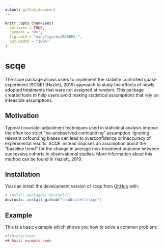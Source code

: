 ```yaml
---
output: github_document
---
```


<!-- README.md is generated from README.Rmd. Please edit that file -->

```r
knitr::opts_chunk$set(
  collapse = TRUE,
  comment = "#>",
  fig.path = "man/figures/README-",
  out.width = "100%"
)
```
# scqe

<!-- badges: start -->
<!-- badges: end -->

The scqe package allows users to implement the stability controlled quasi-experiment (SCQE) (Hazlett, 2019) approach to study the effects of newly adopted treatments that were not assigned at random. This package created tools to help users avoid making statistical assumptions that rely on infeasible assumptions.

## Motivation
Typical covariate-adjustment techniques used in statistical analysis impose the often too strict "no-unobserved confounding" assumption. Ignoring relevant cofounding biases can lead to overconfidence or inaccuracy of experimental results. SCQE instead imposes an assumption about the "baseline trend" for the change in average non-treatment outcome between successive cohorts in observational studies. More information about this method can be found in Hazlett, 2019.

## Installation


You can install the development version of scqe from [GitHub](https://github.com/) with:

``` r
# install.packages("devtools")
devtools::install_github("chadhazlett/scqe")
```
## Example

This is a basic example which shows you how to solve a common problem:

```r
#library(scqe)
## basic example code
```

